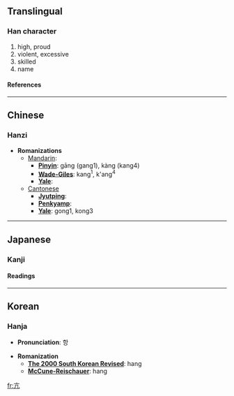 ==Translingual==
===Han character===
{{Han char|rad=亠|as=02|sn=4|four=0021<sub>7</sub>|canj=卜竹弓 (YHN)}}
# high, proud
# violent, excessive
# skilled
# name
====References====
{{Han ref|kx=0088.040|dkj=00288|dj=0185.010|hdz=10280.010|uh=4EA2|ud=20130|bh=A4AE|bd=42158}}

----
==Chinese==
===Hanzi===


* '''Romanizations'''
** [[Mandarin]]:
*** '''[[Pinyin]]''': gāng (gang1), kàng (kang4)
*** '''[[Wade-Giles]]''': kang<sup>1</sup>, k'ang<sup>4</sup>
*** '''[[Yale]]''': 
**[[Cantonese]]
***'''[[Jyutping]]''':
***'''[[Penkyamp]]''': 
***'''[[Yale]]''': gong1, kong3


----
==Japanese==
===Kanji===


{{ja-kanji|grade=|rs=亠02}}
====Readings====
{{ja-readings|on=[[こう]] (kō)|kun=[[たかぶる]] (takaburu)}}


----
==Korean==
===Hanja===

* '''Pronunciation''': 항

* '''Romanization'''
** '''[[The 2000 South Korean Revised Romanization|The 2000 South Korean Revised]]''': hang
** '''[[McCune-Reischauer]]''': hang


[[fr:亢]]